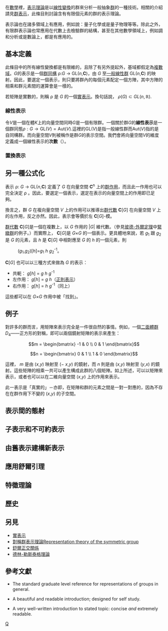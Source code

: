 在[[數學|數學]]裡，[[表示理論|表示理論]]是以[[線性變換|線性變換]]的群來分析一般抽象[[群|群]]的一種技術。相關的介紹請見[[群表示|群表示]]，此條目則討論含有有限個元素的群的表示理論。

表示論也在諸多領域上有應用，例如說：量子化學或是量子物理等等。除此之外，有限群表示論也常應用在代數上去檢驗群的結構，甚至在其他數學領域上，例如調和分析或是數論上，都是有應用的。

==基本定義==
此條目中的所有線性變換都是有限維的，且除了有另外提起外，基域都假定為[[复数_(数学)|複數域]]。''G''的表示是一個[[群同構|群同構]] ρ:''G'' → GL(''n'','''C''')，由 ''G'' 至[[一般線性群|一般線性群]] GL(''n'','''C''') 的映射。因此，要選定一個表示，則只要將群內的每個元素配定一個方陣，其中方陣的相乘和群元素間的運算會是一樣的。

若矩陣是實數的，則稱 ρ 是 ''G'' 的一個[[實表示|實表示]]。換句話說， <math>\rho(G) \subset GL(n,\mathbb{R}).</math>

=== 線性表示 ===
令<math>V</math>是一個在體<math>K</math>上的向量空間同時<math>G</math>是一個有限群。一個關於群<math>G</math>的'''線性表示'''是一個群同態<math>\rho: G\to \text{GL}(V)=\text{Aut}(V).</math>這裡的<math>\text{GL}(V)</math>是指一般線性群而<math>\text{Aut}(V)</math>指的是自同構群。而向量空間<math>V</math>則被稱作是群<math>G</math>的表示空間。我們會將向量空間<math>V</math>的維度定義成一個線性表示的'''次數'''（{{lang-en|degree}}）。

=== 置換表示 ===

==另一種公式化==
表示 ρ: ''G'' → GL(''n'','''C''') 定義了 ''G'' 在向量空間 '''C'''<sup>n</sup> 上的[[群作用|群作用]]，而且此一作用也可以完全決定 ρ 。因此，要選定一個表示，選定在表示的向量空間上的作用即已足夠。

換言之，群 ''G'' 在複向量空間 ''V'' 上的作用可以推導出[[群代數|群代數]] '''C'''[''G''] 在向量空間 ''V'' 上的左作用，反之亦然。因此，表示會等價於左 '''C'''[''G'']-模。

[[群代數|群代數]] '''C'''[''G'']是一個在複數上，以 ''G'' 作用的 |''G''| 維代數。（參見[[彼德-外爾定理|彼德-外爾定理]]中[[緊緻群|緊緻群]]的例子。）而實際上， '''C'''[''G'']是 ''G''×''G'' 的一個表示。更具體地來說，若 ''g''<sub>1</sub> 跟 ''g''<sub>2</sub> 是 ''G'' 的元素，且 ''h'' 是 '''C'''[''G''] 中相對應至 ''G'' 的 ''h'' 的一個元素，則

:(''g''<sub>1</sub>,''g''<sub>2</sub>)[''h'']=''g''<sub>1</sub> ''h'' ''g''<sub>2</sub><sup>-1</sup>。

'''C'''[''G''] 也可以以三種方式來做為 ''G'' 的表示：
*共軛： ''g''[''h''] = ''g'' ''h'' ''g''<sup>-1</sup>
*左作用： ''g''[''h''] = ''g'' ''h''（[[正則表示|正則表示]]）
*右作用： ''g''[''h''] = ''h'' ''g''<sup>-1</sup>（同上）
這些都可以在 ''G''×''G'' 作用中被「找到」。

==例子== 

對許多的群而言，用矩陣來表示完全是一件很自然的事情。例如，一個[[二面體群|二面體群]] ''D''<sub>4</sub>——正方形的對稱，即可以兩個鏡射矩陣的表示來產生：

:<math> m = \begin{bmatrix} -1 & 0 \\ 0 & 1 \end{bmatrix} </math> 
:<math> n = \begin{bmatrix} 0 & 1 \\ 1 & 0 \end{bmatrix} </math>

這裡， ''m'' 是由 (''x'',''y'') 映射至 (− ''x'',''y'') 的鏡射，而 ''n'' 則是由 (''x'',''y'') 映射至 (''y'',''x'') 的鏡射。這些矩陣的相乘一共可以產生構成此群的八個矩陣。如上所述，可以以矩陣來表示，或者也可以以在二維向量空間 (''x'',''y'') 上的作用來表示。

此一表示是「真實的」－亦即，在矩陣和群的元素之間是一對一對應的，因為不存在在群作用下不變的 (''x'',''y'') 的子空間。

==表示間的態射==


==子表示和不可約表示==

==由舊表示建構新表示==

==應用舒爾引理==

==特徵理論==

{{main|特徵理論}}

==歷史==

==另見==
*[[實表示|實表示]]
*[[對稱群表示理論Representation_theory_of_the_symmetric_group|對稱群表示理論Representation theory of the symmetric group]]
*[[舒爾正交關係|舒爾正交關係]]
*[[德林-勒斯泰格理論|德林-勒斯泰格理論]]

==參考文獻==
*{{cite book | author=Fulton, William; and Harris, Joe | title=Representation Theory: A First Course | location=New York | publisher=Springer | year=1991 | id=ISBN 978-0-387-97495-8}} The standard graduate level reference for representations of groups in general.

*{{cite book | author=James, Gordon; and Liebeck, Martin | title=Representations and Characters of Finite Groups | location=Cambridge | publisher=Cambridge University Press | year=1993 | id=ISBN 978-0-521-44590-0}} A beautiful and readable introduction; designed for self study.

*{{cite book | author=Jean-Pierre, Serre | title=Linear Representations of Finite Groups | publisher=Springer-Verlag | year=1977 | id=ISBN 978-0-387-90190-9}} A very well-written introduction to stated topic: concise ''and'' extremely readable.


[[Category:群表示论|Q]]